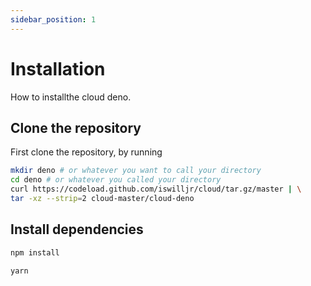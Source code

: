 ```yaml
---
sidebar_position: 1
---
```


# Installation

How to installthe cloud deno.

## Clone the repository

First clone the repository, by running

```bash
mkdir deno # or whatever you want to call your directory
cd deno # or whatever you called your directory
curl https://codeload.github.com/iswilljr/cloud/tar.gz/master | \
tar -xz --strip=2 cloud-master/cloud-deno
```

## Install dependencies

<Tabs>
<TabItem value="npm" label="npm">

```bash
npm install
```

</TabItem>
<TabItem value="yarn" label="Yarn">

```bash
yarn
```

</TabItem>

</Tabs>